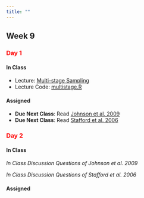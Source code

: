 ```yaml
---
title: ""
---
```


## Week 9

### [Day 1]{style="color:red;"}

#### **In Class**

- Lecture: <a href="/FW552/multistage.qmd">Multi-stage Sampling</a> 
- Lecture Code: <a href="/FW552/multistage.R">multistage.R</a>


#### **Assigned**

- **Due Next Class**: Read <a href="/readings552/Johnson et al. 2009.pdf">Johnson et al. 2009</a>
- **Due Next Class**: Read <a href="/readings552/Stafford et al. 2006.pdf">Stafford et al. 2006</a>
<!-- - **Due 1 week:** [Canvas Assignment](https://colostate.instructure.com/courses/212614/assignments/2821522): Book Problem, Chapter 5, problems 1 and 3 -->

### [Day 2]{style="color:red;"}

#### **In Class**

*In Class Discussion Questions of Johnson et al. 2009*

*In Class Discussion Questions of Stafford et al. 2006*

#### **Assigned** 

<!-- - **Due Next Class**: Read <a href="/readings552/Sampling - 2012 - Thompson.pdf">Thompson Chapter 11 </a>  -->